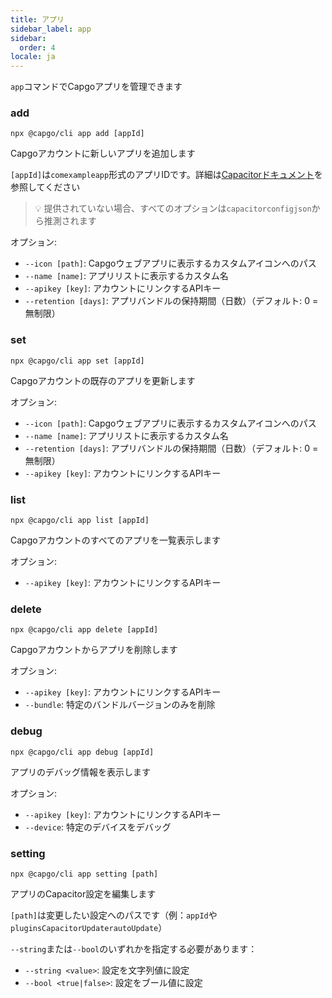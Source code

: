```yaml
---
title: アプリ
sidebar_label: app
sidebar:
  order: 4
locale: ja
---
```


`app`コマンドでCapgoアプリを管理できます

### add

`npx @capgo/cli app add [appId]`

Capgoアカウントに新しいアプリを追加します

`[appId]`は`comexampleapp`形式のアプリIDです。詳細は[Capacitorドキュメント](https://capacitorjscom/docs/cli/commands/init/)を参照してください

> 💡 提供されていない場合、すべてのオプションは`capacitorconfigjson`から推測されます

オプション:

- `--icon [path]`: Capgoウェブアプリに表示するカスタムアイコンへのパス
- `--name [name]`: アプリリストに表示するカスタム名
- `--apikey [key]`: アカウントにリンクするAPIキー
- `--retention [days]`: アプリバンドルの保持期間（日数）（デフォルト: 0 = 無制限）

### set

`npx @capgo/cli app set [appId]`

Capgoアカウントの既存のアプリを更新します

オプション:

- `--icon [path]`: Capgoウェブアプリに表示するカスタムアイコンへのパス
- `--name [name]`: アプリリストに表示するカスタム名
- `--retention [days]`: アプリバンドルの保持期間（日数）（デフォルト: 0 = 無制限）
- `--apikey [key]`: アカウントにリンクするAPIキー

### list

`npx @capgo/cli app list [appId]`

Capgoアカウントのすべてのアプリを一覧表示します

オプション:

- `--apikey [key]`: アカウントにリンクするAPIキー

### delete

`npx @capgo/cli app delete [appId]`

Capgoアカウントからアプリを削除します

オプション:

- `--apikey [key]`: アカウントにリンクするAPIキー
- `--bundle`: 特定のバンドルバージョンのみを削除

### debug

`npx @capgo/cli app debug [appId]`

アプリのデバッグ情報を表示します

オプション:

- `--apikey [key]`: アカウントにリンクするAPIキー
- `--device`: 特定のデバイスをデバッグ

### setting

`npx @capgo/cli app setting [path]`

アプリのCapacitor設定を編集します

`[path]`は変更したい設定へのパスです（例：`appId`や`pluginsCapacitorUpdaterautoUpdate`）

`--string`または`--bool`のいずれかを指定する必要があります：

- `--string <value>`: 設定を文字列値に設定
- `--bool <true|false>`: 設定をブール値に設定